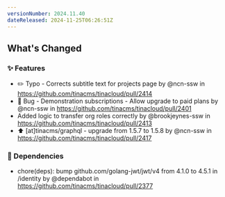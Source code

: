 ```yaml
---
versionNumber: 2024.11.40
dateReleased: 2024-11-25T06:26:51Z
---
```


<!-- Release notes generated using configuration in .github/release.yml at main -->

## What's Changed
### ✨ Features
* ✏️ Typo - Corrects subtitle text for projects page by @ncn-ssw in https://github.com/tinacms/tinacloud/pull/2414
* 🐛 Bug - Demonstration subscriptions - Allow upgrade to paid plans by @ncn-ssw in https://github.com/tinacms/tinacloud/pull/2401
* Added logic to transfer org roles correctly by @brookjeynes-ssw in https://github.com/tinacms/tinacloud/pull/2413
* ⬆️ [at]tinacms/graphql - upgrade from 1.5.7 to 1.5.8 by @ncn-ssw in https://github.com/tinacms/tinacloud/pull/2417
### 👒 Dependencies
* chore(deps): bump github.com/golang-jwt/jwt/v4 from 4.1.0 to 4.5.1 in /identity by @dependabot in https://github.com/tinacms/tinacloud/pull/2377



